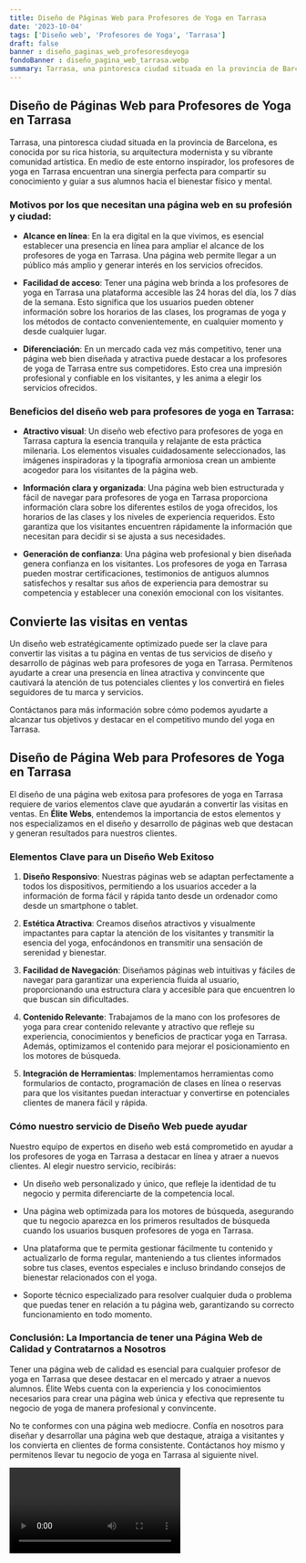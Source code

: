 ```yaml
---
title: Diseño de Páginas Web para Profesores de Yoga en Tarrasa
date: '2023-10-04'
tags: ['Diseño web', 'Profesores de Yoga', 'Tarrasa']
draft: false
banner : diseño_paginas_web_profesoresdeyoga
fondoBanner : diseño_pagina_web_tarrasa.webp
summary: Tarrasa, una pintoresca ciudad situada en la provincia de Barcelona, es conocida por su rica historia, su arquitectura modernista y su vibrante comunidad artística. En medio de este entorno inspirador, los profesores de yoga en Tarrasa encuentran una sinergia perfecta para compartir su conocimiento y guiar a sus alumnos hacia el bienestar físico y mental.
---
```


## Diseño de Páginas Web para Profesores de Yoga en Tarrasa

Tarrasa, una pintoresca ciudad situada en la provincia de Barcelona, es conocida por su rica historia, su arquitectura modernista y su vibrante comunidad artística. En medio de este entorno inspirador, los profesores de yoga en Tarrasa encuentran una sinergia perfecta para compartir su conocimiento y guiar a sus alumnos hacia el bienestar físico y mental.

### Motivos por los que necesitan una página web en su profesión y ciudad:

- **Alcance en línea**: En la era digital en la que vivimos, es esencial establecer una presencia en línea para ampliar el alcance de los profesores de yoga en Tarrasa. Una página web permite llegar a un público más amplio y generar interés en los servicios ofrecidos.

- **Facilidad de acceso**: Tener una página web brinda a los profesores de yoga en Tarrasa una plataforma accesible las 24 horas del día, los 7 días de la semana. Esto significa que los usuarios pueden obtener información sobre los horarios de las clases, los programas de yoga y los métodos de contacto convenientemente, en cualquier momento y desde cualquier lugar.

- **Diferenciación**: En un mercado cada vez más competitivo, tener una página web bien diseñada y atractiva puede destacar a los profesores de yoga de Tarrasa entre sus competidores. Esto crea una impresión profesional y confiable en los visitantes, y les anima a elegir los servicios ofrecidos.

### Beneficios del diseño web para profesores de yoga en Tarrasa:

- **Atractivo visual**: Un diseño web efectivo para profesores de yoga en Tarrasa captura la esencia tranquila y relajante de esta práctica milenaria. Los elementos visuales cuidadosamente seleccionados, las imágenes inspiradoras y la tipografía armoniosa crean un ambiente acogedor para los visitantes de la página web.

- **Información clara y organizada**: Una página web bien estructurada y fácil de navegar para profesores de yoga en Tarrasa proporciona información clara sobre los diferentes estilos de yoga ofrecidos, los horarios de las clases y los niveles de experiencia requeridos. Esto garantiza que los visitantes encuentren rápidamente la información que necesitan para decidir si se ajusta a sus necesidades.

- **Generación de confianza**: Una página web profesional y bien diseñada genera confianza en los visitantes. Los profesores de yoga en Tarrasa pueden mostrar certificaciones, testimonios de antiguos alumnos satisfechos y resaltar sus años de experiencia para demostrar su competencia y establecer una conexión emocional con los visitantes.

## Convierte las visitas en ventas

Un diseño web estratégicamente optimizado puede ser la clave para convertir las visitas a tu página en ventas de tus servicios de diseño y desarrollo de páginas web para profesores de yoga en Tarrasa. Permítenos ayudarte a crear una presencia en línea atractiva y convincente que cautivará la atención de tus potenciales clientes y los convertirá en fieles seguidores de tu marca y servicios.

Contáctanos para más información sobre cómo podemos ayudarte a alcanzar tus objetivos y destacar en el competitivo mundo del yoga en Tarrasa.

<GifSeo />

<Cta />

## Diseño de Página Web para Profesores de Yoga en Tarrasa

El diseño de una página web exitosa para profesores de yoga en Tarrasa requiere de varios elementos clave que ayudarán a convertir las visitas en ventas. En **Élite Webs**, entendemos la importancia de estos elementos y nos especializamos en el diseño y desarrollo de páginas web que destacan y generan resultados para nuestros clientes.

### Elementos Clave para un Diseño Web Exitoso

1. **Diseño Responsivo**: Nuestras páginas web se adaptan perfectamente a todos los dispositivos, permitiendo a los usuarios acceder a la información de forma fácil y rápida tanto desde un ordenador como desde un smartphone o tablet.

2. **Estética Atractiva**: Creamos diseños atractivos y visualmente impactantes para captar la atención de los visitantes y transmitir la esencia del yoga, enfocándonos en transmitir una sensación de serenidad y bienestar.

3. **Facilidad de Navegación**: Diseñamos páginas web intuitivas y fáciles de navegar para garantizar una experiencia fluida al usuario, proporcionando una estructura clara y accesible para que encuentren lo que buscan sin dificultades.

4. **Contenido Relevante**: Trabajamos de la mano con los profesores de yoga para crear contenido relevante y atractivo que refleje su experiencia, conocimientos y beneficios de practicar yoga en Tarrasa. Además, optimizamos el contenido para mejorar el posicionamiento en los motores de búsqueda.

5. **Integración de Herramientas**: Implementamos herramientas como formularios de contacto, programación de clases en línea o reservas para que los visitantes puedan interactuar y convertirse en potenciales clientes de manera fácil y rápida.

### Cómo nuestro servicio de Diseño Web puede ayudar

Nuestro equipo de expertos en diseño web está comprometido en ayudar a los profesores de yoga en Tarrasa a destacar en línea y atraer a nuevos clientes. Al elegir nuestro servicio, recibirás:

- Un diseño web personalizado y único, que refleje la identidad de tu negocio y permita diferenciarte de la competencia local.

- Una página web optimizada para los motores de búsqueda, asegurando que tu negocio aparezca en los primeros resultados de búsqueda cuando los usuarios busquen profesores de yoga en Tarrasa.

- Una plataforma que te permita gestionar fácilmente tu contenido y actualizarlo de forma regular, manteniendo a tus clientes informados sobre tus clases, eventos especiales e incluso brindando consejos de bienestar relacionados con el yoga.

- Soporte técnico especializado para resolver cualquier duda o problema que puedas tener en relación a tu página web, garantizando su correcto funcionamiento en todo momento.

### Conclusión: La Importancia de tener una Página Web de Calidad y Contratarnos a Nosotros

Tener una página web de calidad es esencial para cualquier profesor de yoga en Tarrasa que desee destacar en el mercado y atraer a nuevos alumnos. Élite Webs cuenta con la experiencia y los conocimientos necesarios para crear una página web única y efectiva que represente tu negocio de yoga de manera profesional y convincente.

No te conformes con una página web mediocre. Confía en nosotros para diseñar y desarrollar una página web que destaque, atraiga a visitantes y los convierta en clientes de forma consistente. Contáctanos hoy mismo y permitenos llevar tu negocio de yoga en Tarrasa al siguiente nivel.

<Video />

<CtaBot job='Profesores de Yoga' city='Tarrasa'/>

<Gmaps query='Tarrasa+españa+maps' />